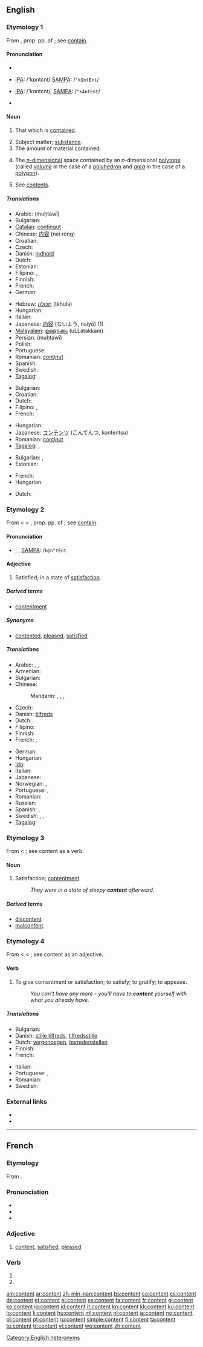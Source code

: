 {{wikipedia}}
==English==

===Etymology 1===
From {{etyl|la}} {{term|contentus||satisfied, content}}, prop. pp. of {{term|continere||to hold in, contain}}; see [[contain]].

====Pronunciation====
* {{enPR|kŏn'tĕnt}}
* {{a|RP}} [[IPA]]: /'kɒntɛnt/  [[SAMPA]]: /<tt>"kQntEnt</tt>/
* {{a|US}} [[IPA]]: /'kɑntɛnt/, [[SAMPA]]: /<tt>"kAntEnt</tt>/
* {{audio|en-us-content.ogg|Audio (US)}}

====Noun====
{{en-noun|s|-}}

# {{uncountable}} That which is [[contain]]ed.
# Subject matter; [[substance]].
# The amount of material contained.
# {{mathematics}} The [[n-dimensional|''n''-dimensional]] space contained by an ''n''-dimensional [[polytope]] (called ''[[volume]]'' in the case of a [[polyhedron]] and ''[[area]]'' in the case of a [[polygon]]).
# See [[contents]].

=====Translations=====
{{trans-top|that which is contained}}
* Arabic: {{Arab|[[محتوى]]}} (muḥtawī)
* Bulgarian: {{t|bg|съдържание|n}}
* [[Catalan]]: [[contingut]] {{m}}
* Chinese: [[内容]] (nèi róng)
* Croatian: {{t+|hr|sadržaj|m|alt=sȁdržāj}}
* Czech: {{t-|cs|obsah|m}}
* Danish: [[indhold]] {{n}}
* Dutch: {{t+|nl|inhoud|m}}
* Estonian: {{t-|et|sisu}}
* Filipino: {{tø|fil|laman}},  {{tø|fil|nilalaman}}
* Finnish: {{t-|fi|sisältö}}
* French: {{t+|fr|contenu|m}}
* German: {{t+|de|Inhalt|m}}
{{trans-mid}}
* Hebrew: [[תכולה]] (tkhula) {{f}}
* Hungarian: {{t+|hu|tartalom}}
* Italian: {{t+|it|contenuto|m}}
* Japanese: [[内容]] (ないよう, naiyō) (1)
* [[Malayalam]]: [[ഉള്ളടക്കം]] (uLLatakkam)
* Persian: {{fa-Arab|[[محتوی]]}} (muḥtawī)
* Polish: {{t+|pl|zawartość|f}}
* Portuguese: {{t+|pt|conteúdo|m}}
* Romanian: [[conţinut]] {{n}}
* Spanish: {{t-|es|contenido|m}}
* Swedish: {{t+|sv|innehåll|n}}
* [[Tagalog]]: {{t-|tl|laman|xs=Tagalog}},  {{t|tl|nilalaman|xs=Tagalog}}
{{trans-bottom}}

{{trans-top|subject matter}}
* Bulgarian: {{t|bg|същност|f}}
* Croatian: {{t+|hr|sadržaj|m|alt=sȁdržāj}}
* Dutch: {{t+|nl|inhoud|m}}
* Filipino: {{tø|fil|laman}},  {{tø|fil|nilalaman}}
* French: {{t+|fr|contenu|m}}
{{trans-mid}}
* Hungarian: {{t+|hu|tartalom}}
* Japanese: [[コンテンツ]] (こんてんつ, kontentsu)
* Romanian: [[conţinut]] {{n}}
* [[Tagalog]]: {{t-|tl|laman|xs=Tagalog}},  {{t|tl|nilalaman|xs=Tagalog}}
{{trans-bottom}}

{{trans-top|the amount of material contained}}
* Bulgarian: {{t|bg|вместимост|f}},  {{t+|bg|капацитет|m}}
* Estonian: {{t|et|sisaldus}}
{{trans-mid}}
* French: {{t+|fr|contenu|m}}
* Hungarian: {{t+|hu|tartalom}}
{{trans-bottom}}

{{trans-top|mathematics: space contained by a polytope}}
* Dutch: {{t+|nl|inhoud|m}}
{{trans-mid}}
{{trans-bottom}}

===Etymology 2===
From {{etyl|enm}} < {{etyl|fro}} {{term|content|lang=fro}} < {{etyl|la}} {{term|contentus||satisfied, content}}, prop. pp. of {{term|continere||to hold in, contain}}; see [[contain]].

====Pronunciation====
* {{enPR|kəntĕnt'}}, {{IPA|/kən'tɛnt/}}, [[SAMPA]]: /<tt>k@n"tEnt</tt>

====Adjective====
{{en-adj}}

# {{context|used only as a copula with '''be'''}} Satisfied; in a state of [[satisfaction]].

=====Derived terms=====
* [[contentment]]

=====Synonyms=====
* {{sense|satisfied}} [[contented]], [[pleased]], [[satisfied]]

=====Translations=====
{{trans-top|satisfied}}
* Arabic: {{t|ar|مبصوط|tr=mabSuuT}},  {{t|ar|قانع|tr=faani`}},  {{t|ar|محتوى|tr=muHtawaa}}
* Armenian: {{t-|hy|գոհ|tr=goh}}
* Bulgarian: {{t|bg|доволен}}
* Chinese:
*: Mandarin: {{t-|cmn|滿足|sc=Hani}},  {{t-|cmn|满足|tr=mǎnzú|sc=Hani}},  {{t-|cmn|滿意|sc=Hani}},  {{t-|cmn|满意|tr=mǎnyì|sc=Hani}}
* Czech: {{t-|cs|spokojený|m}}
* Danish: [[tilfreds]]
* Dutch: {{t+|nl|tevreden}}
* Filipino: {{tø|fil|kuntento}}
* Finnish: {{t+|fi|tyytyväinen}}
* French: {{t+|fr|content|m}}, {{t+|fr|contente|f}}
{{trans-mid}}
* German: {{t+|de|zufrieden}}
* Hungarian: {{elégedett}}
* [[Ido]]: {{t+|io|kontenta|xs=Ido}}
* Italian: {{t+|it|contento}}
* Japanese: {{qualifier|verb}} {{t|ja|満足している|tr=manzoku shite iru}}
* Norwegian: {{t|no|fornøyd}},  {{t|no|tilfreds}}
* Portuguese: {{t+|pt|contente}}, {{t+|pt|satisfeito}}
* Romanian: {{t-|ro|mulţumit}}
* Russian: {{t+|ru|довольный|tr=dovól'nyj}}
* Spanish: {{t-|es|contento|m}},{{t-|es|contenta|f}}
* Swedish: {{t+|sv|nöjd}}, {{t+|sv|tillfreds}}, {{t+|sv|tillfredsställd}}
* [[Tagalog]]: {{t|tl|kuntento|xs=Tagalog}}
{{trans-bottom}}

===Etymology 3===
From {{etyl|fro}} {{term|contente||content, contentment}} < {{term|contenter}}; see content as a verb.

====Noun====
{{en-noun}}

# Satisfaction; [[contentment]]
#: ''They were in a state of sleepy '''content''' afterward.''

=====Derived terms=====
* [[discontent]]
* [[malcontent]]

===Etymology 4===
From {{etyl|fro}} {{term|contenter}} < {{etyl|ML.}} {{term|contentare||to satisfy}} < {{etyl|la}} {{term|contentus||satisfied, content}}; see content as an adjective.

====Verb====
{{en-verb}}

# {{transitive}} To give contentment or satisfaction; to satisfy; to gratify; to appease.
#: ''You can't have any more - you'll have to '''content''' yourself with what you already have.''

=====Translations=====
{{trans-top|satisfy}}
* Bulgarian: {{t|bg|задоволявам}}
* Danish: [[stille tilfreds]], [[tilfredsstille]]
* Dutch: [[vergenoegen]], [[tevredenstellen]]
* Finnish: {{t+|fi|tyydyttää}}
* French: {{t+|fr|satisfaire}}
{{trans-mid}}
* Italian: {{t+|it|soddisfare}}
* Portuguese: {{t+|pt|contentar}}, {{t+|pt|satisfazer}}
* Romanian: {{t+|ro|mulţumi}}
* Swedish: {{t+|sv|nöja}}
{{trans-bottom}}

===External links===
* {{R:Webster 1913}}
* {{R:Century 1911}}

[[Category:English heteronyms]]

----

==French==

===Etymology===
From {{etyl|la|fr}} {{term|contentus|lang=la}}.

===Pronunciation===
* {{IPA|/kɔ̃.tɑ̃/|lang=fr}}
* {{audio|Fr-content.ogg|audio}}
* {{homophones|comptant|contant|contents|lang=fr}}

===Adjective===
{{fr-adj}}

# [[#English|content]], [[satisfied]], [[pleased]]

===Verb===
{{fr-verb form}}

# {{conjugation of|conter||3|p|pres|ind|lang=fr}}
# {{conjugation of|conter||3|p|pres|sub|lang=fr}}

[[am:content]]
[[ar:content]]
[[zh-min-nan:content]]
[[bs:content]]
[[ca:content]]
[[cs:content]]
[[de:content]]
[[et:content]]
[[el:content]]
[[es:content]]
[[fa:content]]
[[fr:content]]
[[gl:content]]
[[ko:content]]
[[io:content]]
[[id:content]]
[[it:content]]
[[kn:content]]
[[kk:content]]
[[ku:content]]
[[lo:content]]
[[li:content]]
[[hu:content]]
[[ml:content]]
[[nl:content]]
[[ja:content]]
[[no:content]]
[[pl:content]]
[[pt:content]]
[[ru:content]]
[[simple:content]]
[[fi:content]]
[[ta:content]]
[[te:content]]
[[tr:content]]
[[vi:content]]
[[wo:content]]
[[zh:content]]